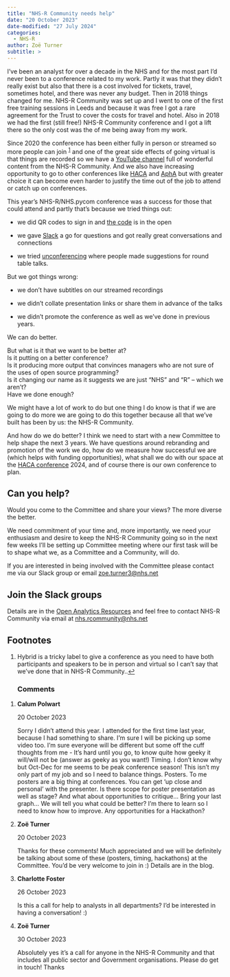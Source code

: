 ```yaml
---
title: "NHS-R Community needs help"
date: "20 October 2023"
date-modified: "27 July 2024"
categories:
  - NHS-R
author: Zoë Turner
subtitle: >
---
```


I've been an analyst for over a decade in the NHS and for the most part I'd never been to a conference related to my work. Partly it was that they didn't really exist but also that there is a cost involved for tickets, travel, sometimes hotel, and there was never any budget. Then in 2018 things changed for me. NHS-R Community was set up and I went to one of the first free training sessions in Leeds and because it was free I got a rare agreement for the Trust to cover the costs for travel and hotel. Also in 2018 we had the first (still free!) NHS-R Community conference and I got a lift there so the only cost was the of me being away from my work.

Since 2020 the conference has been either fully in person or streamed so more people can join ^[1](http://localhost:6380/#fn1)^ and one of the great side effects of going virtual is that things are recorded so we have a [YouTube channel](https://www.youtube.com/c/nhsrcommunity) full of wonderful content from the NHS-R Community. And we also have increasing opportunity to go to other conferences like [HACA](https://uobevents.eventsair.com/haca-2023/) and [AphA](https://www.aphanalysts.org/) but with greater choice it can become even harder to justify the time out of the job to attend or catch up on conferences.

This year's NHS-R/NHS.pycom conference was a success for those that could attend and partly that's because we tried things out:

-   we did QR codes to sign in and [the code](https://github.com/nhs-r-community/conf-23-checkin) is in the open

-   we gave [Slack](https://resources.nhsrcommunity.com/forum-groups.html#slack) a go for questions and got really great conversations and connections

-   we tried [unconferencing](https://soundcloud.com/nhs-r-community/nhs-r-nhs-pycom-conference-newscast-10th-october-2023) where people made suggestions for round table talks.

But we got things wrong:

-   we don't have subtitles on our streamed recordings

-   we didn't collate presentation links or share them in advance of the talks

-   we didn't promote the conference as well as we've done in previous years.

We can do better.

But what is it that we want to be better at?\
Is it putting on a better conference?\
Is it producing more output that convinces managers who are not sure of the uses of open source programming?\
Is it changing our name as it suggests we are just “NHS” and “R” – which we aren't?\
Have we done enough?

We might have a lot of work to do but one thing I do know is that if we are going to do more we are going to do this together because all that we've built has been by us: the NHS-R Community.

And how do we do better? I think we need to start with a new Committee to help shape the next 3 years. We have questions around rebranding and promotion of the work we do, how do we measure how successful we are (which helps with funding opportunities), what shall we do with our space at the [HACA conference](https://uobevents.eventsair.com/haca-2023/) 2024, and of course there is our own conference to plan.

## **Can you help?**

Would you come to the Committee and share your views? The more diverse the better.

We need commitment of your time and, more importantly, we need your enthusiasm and desire to keep the NHS-R Community going so in the next few weeks I'll be setting up Committee meeting where our first task will be to shape what we, as a Committee and a Community, will do.

If you are interested in being involved with the Committee please contact me via our Slack group or email [zoe.turner3\@nhs.net](mailto:zoe.turner3@nhs.net)

## **Join the Slack groups**

Details are in the [Open Analytics Resources](https://resources.nhsrcommunity.com/forum-groups.html#slack) and feel free to contact NHS-R Community via email at [nhs.rcommunity\@nhs.net](mailto:nhs.rcommunity@nhs.net)

## **Footnotes**

1.  Hybrid is a tricky label to give a conference as you need to have both participants and speakers to be in person and virtual so I can't say that we've done that in NHS-R Community..[↩︎](http://localhost:6380/#fnref1)

    ### Comments

```{=html}
<!-- -->
```
1.  **Calum Polwart**

    20 October 2023

    Sorry I didn't attend this year. I attended for the first time last year, because I had something to share. I'm sure I will be picking up some video too. I'm sure everyone will be different but some off the cuff thoughts from me - It's hard until you go, to know quite how geeky it will/will not be (answer as geeky as you want!) Timing. I don't know why but Oct-Dec for me seems to be peak conference season! This isn't my only part of my job and so I need to balance things. Posters. To me posters are a big thing at conferences. You can get 'up close and personal' with the presenter. Is there scope for poster presentation as well as stage? And what about opportunities to critique... Bring your last graph... We will tell you what could be better? I'm there to learn so I need to know how to improve. Any opportunities for a Hackathon?

2.  **Zoë Turner**

    20 October 2023

    Thanks for these comments! Much appreciated and we will be definitely be talking about some of these (posters, timing, hackathons) at the Committee. You'd be very welcome to join in :) Details are in the blog.

3.  **Charlotte Foster**

    26 October 2023

    Is this a call for help to analysts in all departments? I'd be interested in having a conversation! :)

4.  **Zoë Turner**

    30 October 2023

    Absolutely yes it's a call for anyone in the NHS-R Community and that includes all public sector and Government organisations. Please do get in touch! Thanks
